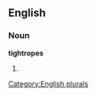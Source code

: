 ==English==

===Noun===
'''tightropes'''

# {{plural of|[[tightrope]]}}

[[Category:English plurals]]